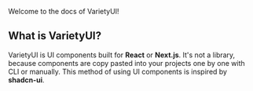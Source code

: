 Welcome to the docs of VarietyUI!

## What is VarietyUI?

VarietyUI is UI components built for **React** or **Next.js**. It's not a library, because components are copy pasted into your projects one by one with CLI or manually. This method of using UI components is inspired by **shadcn-ui**.
